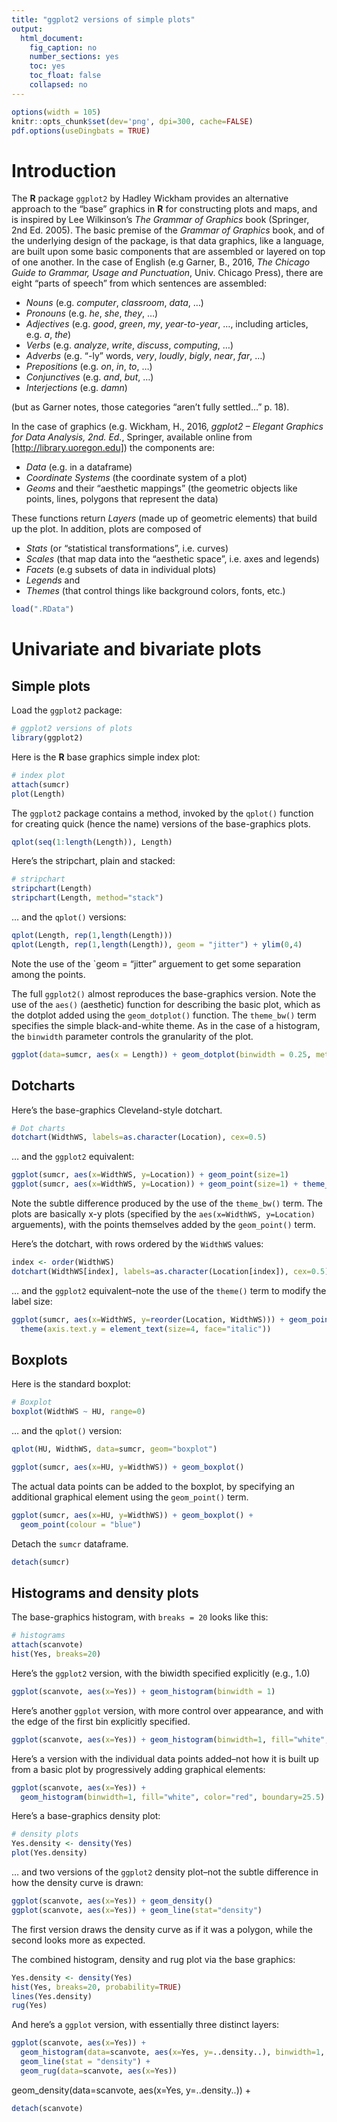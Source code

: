 ```yaml
---
title: "ggplot2 versions of simple plots"
output: 
  html_document:
    fig_caption: no
    number_sections: yes
    toc: yes
    toc_float: false
    collapsed: no
---
```


```r
options(width = 105)
knitr::opts_chunk$set(dev='png', dpi=300, cache=FALSE)
pdf.options(useDingbats = TRUE)
```

# Introduction #

The **R** package `ggplot2` by Hadley Wickham provides an alternative approach to the "base" graphics in **R** for constructing plots and maps, and is inspired by Lee Wilkinson's *The Grammar of Graphics* book (Springer, 2nd Ed. 2005).  The basic premise of the *Grammar of Graphics* book, and of the underlying design of the package, is that data graphics, like a language, are built upon some basic components that are assembled or layered on top of one another.  In the case of English (e.g Garner, B., 2016, *The Chicago Guide to Grammar, Usage and Punctuation*, Univ. Chicago Press), there are eight "parts of speech" from which sentences are assembled:

- *Nouns* (e.g. *computer*, *classroom*, *data*, ...)
- *Pronouns* (e.g. *he*, *she*, *they*, ...)
- *Adjectives* (e.g. *good*, *green*, *my*, *year-to-year*, ..., including articles, e.g. *a*, *the*)
- *Verbs* (e.g. *analyze*, *write*, *discuss*, *computing*, ...)
- *Adverbs* (e.g. "-ly" words, *very*, *loudly*, *bigly*, *near*, *far*, ...)
- *Prepositions* (e.g. *on*, *in*, *to*, ...)
- *Conjunctives* (e.g. *and*, *but*, ...)
- *Interjections* (e.g. *damn*)

(but as Garner notes, those categories "aren't fully settled..." p. 18).

In the case of graphics (e.g. Wickham, H., 2016, *ggplot2 -- Elegant Graphics for Data Analysis, 2nd. Ed.*, Springer, available online from [[http://library.uoregon.edu]](http://library.uoregon.edu)) the components are:

- *Data* (e.g. in a dataframe)
- *Coordinate Systems* (the coordinate system of a plot)
- *Geoms* and their "aesthetic mappings" (the geometric objects like points, lines, polygons that represent the data)

These functions return *Layers* (made up of geometric elements) that build up the plot.  In addition, plots are composed of 

- *Stats* (or "statistical transformations", i.e. curves)
- *Scales* (that map data into the "aesthetic space", i.e. axes and legends)
- *Facets* (e.g subsets of data in individual plots)
- *Legends* and
- *Themes* (that control things like background colors, fonts, etc.)

```r
load(".RData")
```
# Univariate and bivariate plots # 

## Simple plots ##

Load the `ggplot2` package:

```r
# ggplot2 versions of plots
library(ggplot2)
```

Here is the **R** base graphics simple index plot:

```r
# index plot
attach(sumcr)
plot(Length)
```

The `ggplot2` package contains a method, invoked by the `qplot()` function for creating quick (hence the name) versions of the base-graphics plots.

```r
qplot(seq(1:length(Length)), Length)
```

Here's the stripchart, plain and stacked:

```r
# stripchart
stripchart(Length)
stripchart(Length, method="stack")
```

... and the `qplot()` versions:

```r
qplot(Length, rep(1,length(Length)))
qplot(Length, rep(1,length(Length)), geom = "jitter") + ylim(0,4)
```

Note the use of the `geom = "jitter" arguement to get some separation among the points.

The full `ggplot2()` almost reproduces the base-graphics version.  Note the use of the `aes()` (aesthetic) function for describing the basic plot, which as the dotplot added using the `geom_dotplot()` function.  The `theme_bw()` term specifies the simple black-and-white theme.  As in the case of a histogram, the `binwidth` parameter controls the granularity of the plot.

```r
ggplot(data=sumcr, aes(x = Length)) + geom_dotplot(binwidth = 0.25, method = "histodot")
```
## Dotcharts ##

Here's the base-graphics Cleveland-style dotchart.

```r
# Dot charts
dotchart(WidthWS, labels=as.character(Location), cex=0.5)
```

... and the `ggplot2` equivalent:

```r
ggplot(sumcr, aes(x=WidthWS, y=Location)) + geom_point(size=1) 
ggplot(sumcr, aes(x=WidthWS, y=Location)) + geom_point(size=1) + theme_bw()
```

Note the subtle difference produced by the use of the `theme_bw()` term.  The plots are basically x-y plots (specified by the `aes(x=WidthWS, y=Location)` arguements), with the points themselves added by the `geom_point()` term.

Here's the dotchart, with rows ordered by the `WidthWS` values:

```r
index <- order(WidthWS)
dotchart(WidthWS[index], labels=as.character(Location[index]), cex=0.5)
```

... and the `ggplot2` equivalent--note the use of the `theme()` term to modify the label size:

```r
ggplot(sumcr, aes(x=WidthWS, y=reorder(Location, WidthWS))) + geom_point(size=1) + 
  theme(axis.text.y = element_text(size=4, face="italic"))
```

## Boxplots ##

Here is the standard boxplot:

```r
# Boxplot
boxplot(WidthWS ~ HU, range=0)
```

... and the `qplot()` version:  

```r
qplot(HU, WidthWS, data=sumcr, geom="boxplot")
```

```r
ggplot(sumcr, aes(x=HU, y=WidthWS)) + geom_boxplot()
```

The actual data points can be added to the boxplot, by specifying an additional graphical element using the `geom_point()` term.

```r
ggplot(sumcr, aes(x=HU, y=WidthWS)) + geom_boxplot() +
  geom_point(colour = "blue")
```
Detach the `sumcr` dataframe.

```r
detach(sumcr)
```

## Histograms and density plots ##

The base-graphics histogram, with `breaks = 20` looks like this:

```r
# histograms
attach(scanvote)
hist(Yes, breaks=20)
```

Here's the `ggplot2` version, with the biwidth specified explicitly (e.g., 1.0)

```r
ggplot(scanvote, aes(x=Yes)) + geom_histogram(binwidth = 1)
```

Here's another `ggplot` version, with more control over appearance, and with the edge of the first bin explicitly specified.

```r
ggplot(scanvote, aes(x=Yes)) + geom_histogram(binwidth=1, fill="white", color="red", boundary=25.5)
```

Here's a version with the individual data points added--not how it is built up from a basic plot by progressively adding graphical elements:

```r
ggplot(scanvote, aes(x=Yes)) + 
  geom_histogram(binwidth=1, fill="white", color="red", boundary=25.5) + geom_point(y=0) 
```

Here's a base-graphics density plot:

```r
# density plots
Yes.density <- density(Yes)
plot(Yes.density)
```
... and two versions of the `ggplot2` density plot--not the subtle difference in how the density curve is drawn:

```r
ggplot(scanvote, aes(x=Yes)) + geom_density()
ggplot(scanvote, aes(x=Yes)) + geom_line(stat="density")
```
The first version draws the density curve as if it was a polygon, while the second looks more as expected.

The combined histogram, density and rug plot via the base graphics:

```r
Yes.density <- density(Yes)
hist(Yes, breaks=20, probability=TRUE)
lines(Yes.density)
rug(Yes)
```

And here's a `ggplot` version, with essentially three distinct layers:

```r
ggplot(scanvote, aes(x=Yes)) +
  geom_histogram(data=scanvote, aes(x=Yes, y=..density..), binwidth=1, fill="white", color="red", boundary=25.5) + 
  geom_line(stat = "density") +
  geom_rug(data=scanvote, aes(x=Yes)) 
```
geom_density(data=scanvote, aes(x=Yes, y=..density..)) +

```r
detach(scanvote)
```